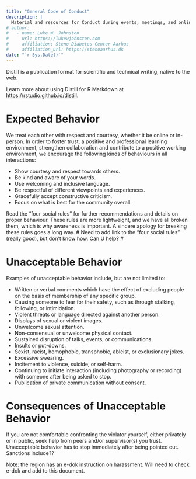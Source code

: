 ```yaml
---
title: "General Code of Conduct"
description: |
  Material and resources for Conduct during events, meetings, and online spaces.
# author:
#   - name: Luke W. Johnston
#     url: https://lukewjohnston.com
#     affiliation: Steno Diabetes Center Aarhus
#     affiliation_url: https://stenoaarhus.dk
date: "`r Sys.Date()`"
---
```


Distill is a publication format for scientific and technical writing, native to the web. 

Learn more about using Distill for R Markdown at <https://rstudio.github.io/distill>.

# Expected Behavior#
We treat each other with respect and courtesy, whether it be online or in-person. In order to foster trust, a positive and professional learning environment, strengthen collaboration and contribute to a positive working environment, we encourage the following kinds of behaviours in all interactions:

- Show courtesy and respect towards others.
- Be kind and aware of your words.
- Use welcoming and inclusive language.
- Be respectful of different viewpoints and experiences.
- Gracefully accept constructive criticism.
- Focus on what is best for the community overall.

Read the "four social rules" for further recommendations and details on proper behaviour. These rules are more lightweight, and we have all broken them, which is why awareness is important. A sincere apology for breaking these rules goes a long way.
# Need to add link to the "four social rules" (really good), but don't know how. Can U help? #

# Unacceptable Behavior
Examples of unacceptable behavior include, but are not limited to:

- Written or verbal comments which have the effect of excluding people on the basis of membership of any specific group.
- Causing someone to fear for their safety, such as through stalking, following, or intimidation.
- Violent threats or language directed against another person.
- Displays of sexual or violent images.
- Unwelcome sexual attention.
- Non-consensual or unwelcome physical contact.
- Sustained disruption of talks, events, or communications.
- Insults or put-downs.
- Sexist, racist, homophobic, transphobic, ableist, or exclusionary jokes.
- Excessive swearing.
- Incitement to violence, suicide, or self-harm.
- Continuing to initiate interaction (including photography or recording) with someone after being asked to stop.
- Publication of private communication without consent.

# Consequences of Unacceptable Behavior
If you are not comfortable confronting the violator yourself, either privately or in public, seek help from peers and/or supervisor(s) you trust.
Unacceptable behavior has to stop immediately after being pointed out. Sanctions include??

Note: the region has an e-dok instruction on harassment. Will need to check e-dok and add to this document.
